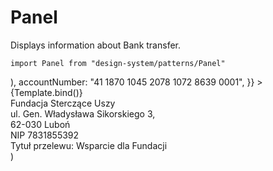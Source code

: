 
<Meta title="Patterns/Panel" component={Panel} />

# Panel

Displays information about Bank transfer.

`import Panel from "design-system/patterns/Panel"`

<Canvas>
  <Story
    name="Simple Panel"
    args={{
      title: (
        <Title
          text="Przelew jednorazowy lub zlecenie stałe"
          iconStart="money"
          variant="h5"
          line={false}
        />
      ),
      accountNumber: "41 1870 1045 2078 1072 8639 0001",
    }}
  >
    {Template.bind()}
  </Story>
</Canvas>

<ArgsTable />

  <div
    style={{
      maxWidth: "500px",
    }}
  >
    <Panel {...args}>
      <Typography variant="bodyTitle">
        Fundacja Sterczące Uszy <br /> ul. Gen. Władysława Sikorskiego 3,
        <br /> 62-030 Luboń <br /> NIP 7831855392
        <br /> Tytuł przelewu: Wsparcie dla Fundacji
      </Typography>
    </Panel>
  </div>
)
